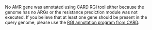 No AMR gene was annotated using CARD RGI tool either because the genome has no ARGs or the resistance prediction module was not executed. If you believe that at least one gene should be present in the query genome, please use the [RGI annotation program from CARD](https://card.mcmaster.ca/analyze/rgi).